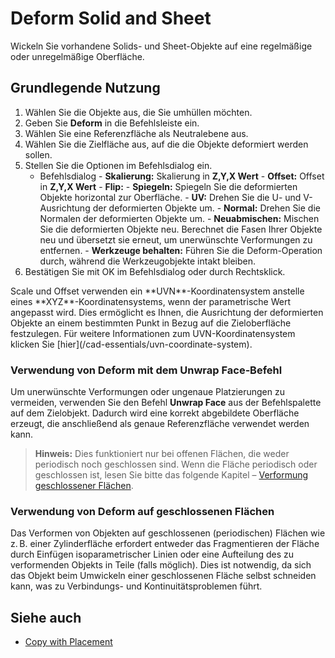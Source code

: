 
# Deform Solid and Sheet

<Reference shortcut="" command="Deform" button="" />

Wickeln Sie vorhandene Solids- und Sheet-Objekte auf eine regelmäßige oder unregelmäßige Oberfläche.

## Grundlegende Nutzung

1. Wählen Sie die Objekte aus, die Sie umhüllen möchten.
2. Geben Sie **Deform** in die Befehlsleiste ein.
3. Wählen Sie eine Referenzfläche als Neutralebene aus.
4. Wählen Sie die Zielfläche aus, auf die die Objekte deformiert werden sollen.
5. Stellen Sie die Optionen im Befehlsdialog ein.
    - <Kst>Befehlsdialog</Kst>
          - **Skalierung:** Skalierung in **Z,Y,X Wert**
          - **Offset:** Offset in **Z,Y,X Wert**
          - **Flip:** 
                - **Spiegeln:** Spiegeln Sie die deformierten Objekte horizontal zur Oberfläche.
                - **UV:** Drehen Sie die U- und V-Ausrichtung der deformierten Objekte um.
                - **Normal:** Drehen Sie die Normalen der deformierten Objekte um.
          - **Neuabmischen:** Mischen Sie die deformierten Objekte neu. Berechnet die Fasen Ihrer Objekte neu und übersetzt sie erneut, um unerwünschte Verformungen zu entfernen.
          - **Werkzeuge behalten:** Führen Sie die Deform-Operation durch, während die Werkzeugobjekte intakt bleiben.
6. Bestätigen Sie mit OK im Befehlsdialog oder durch Rechtsklick.

<VideoPlayer fileName="deform-solid"/>

<Callout type="info" emoji="ℹ️">
Scale und Offset verwenden ein **UVN**-Koordinatensystem anstelle eines **XYZ**-Koordinatensystems, wenn der parametrische Wert angepasst wird. Dies ermöglicht es Ihnen, die Ausrichtung der deformierten Objekte an einem bestimmten Punkt in Bezug auf die Zieloberfläche festzulegen. Für weitere Informationen zum UVN-Koordinatensystem klicken Sie [hier](/cad-essentials/uvn-coordinate-system).
</Callout>

### Verwendung von Deform mit dem Unwrap Face‑Befehl

Um unerwünschte Verformungen oder ungenaue Platzierungen zu vermeiden, verwenden Sie den Befehl **Unwrap Face** aus der Befehlspalette auf dem Zielobjekt. Dadurch wird eine korrekt abgebildete Oberfläche erzeugt, die anschließend als genaue Referenzfläche verwendet werden kann.

> **Hinweis:** Dies funktioniert nur bei offenen Flächen, die weder periodisch noch geschlossen sind. Wenn die Fläche periodisch oder geschlossen ist, lesen Sie bitte das folgende Kapitel – [Verformung geschlossener Flächen](/solid/deform-solid-and-sheet#surface-deformation-on-closed-surfaces).

<VideoPlayer fileName="deform-solid-unwrap"/>

### Verwendung von Deform auf geschlossenen Flächen

Das Verformen von Objekten auf geschlossenen (periodischen) Flächen wie z. B. einer Zylinderfläche erfordert entweder das Fragmentieren der Fläche durch Einfügen isoparametrischer Linien oder eine Aufteilung des zu verformenden Objekts in Teile (falls möglich). Dies ist notwendig, da sich das Objekt beim Umwickeln einer geschlossenen Fläche selbst schneiden kann, was zu Verbindungs- und Kontinuitätsproblemen führt.

<VideoPlayer fileName="deform-solid-unwrap-closed"/>

## Siehe auch
- [Copy with Placement](/common/copy-with-placement)